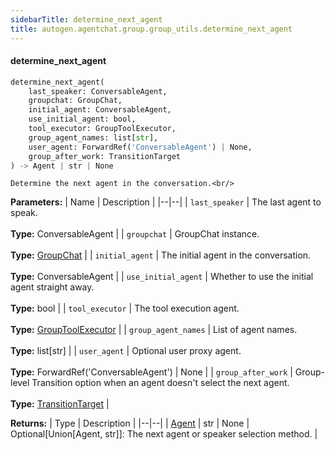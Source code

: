 ```yaml
---
sidebarTitle: determine_next_agent
title: autogen.agentchat.group.group_utils.determine_next_agent
---
```


<code class="doc-symbol doc-symbol-heading doc-symbol-function"></code>
#### determine_next_agent

```python
determine_next_agent(
    last_speaker: ConversableAgent,
    groupchat: GroupChat,
    initial_agent: ConversableAgent,
    use_initial_agent: bool,
    tool_executor: GroupToolExecutor,
    group_agent_names: list[str],
    user_agent: ForwardRef('ConversableAgent') | None,
    group_after_work: TransitionTarget
) -> Agent | str | None
```

    Determine the next agent in the conversation.<br/>

<b>Parameters:</b>
| Name | Description |
|--|--|
| `last_speaker` | The last agent to speak.<br/><br/>**Type:** ConversableAgent |
| `groupchat` | GroupChat instance.<br/><br/>**Type:** [GroupChat](/docs/api-reference/autogen/GroupChat) |
| `initial_agent` | The initial agent in the conversation.<br/><br/>**Type:** ConversableAgent |
| `use_initial_agent` | Whether to use the initial agent straight away.<br/><br/>**Type:** bool |
| `tool_executor` | The tool execution agent.<br/><br/>**Type:** [GroupToolExecutor](/docs/api-reference/autogen/agentchat/group/group_tool_executor/GroupToolExecutor) |
| `group_agent_names` | List of agent names.<br/><br/>**Type:** list[str] |
| `user_agent` | Optional user proxy agent.<br/><br/>**Type:** ForwardRef('ConversableAgent') \| None |
| `group_after_work` | Group-level Transition option when an agent doesn't select the next agent.<br/><br/>**Type:** [TransitionTarget](/docs/api-reference/autogen/agentchat/group/targets/transition_target/TransitionTarget) |

<b>Returns:</b>
| Type | Description |
|--|--|
| [Agent](/docs/api-reference/autogen/Agent) \| str \| None | Optional[Union[Agent, str]]: The next agent or speaker selection method. |

<br />
